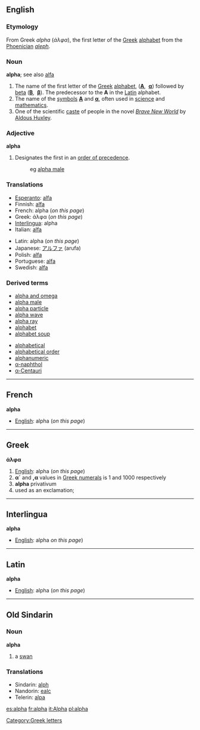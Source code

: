 {{let_ord|&nbsp;|[[image:Greek_uc_alpha.png|42px]][[image:Greek_lc_alpha.png|30px]]|beta|}}
==English==
===Etymology===
From Greek ''alpha'' (''άλφα''), the first letter of the [[Greek]] [[alphabet]] from the [[Phoenician]] ''[[aleph]]''.

===Noun===
'''alpha'''; see also [[alfa]]
# The name of the first letter of the [[Greek]] [[alphabet]], ('''[[Α]]''', &nbsp;'''[[α]]''') followed by [[beta]] ('''[[Β]]''', &nbsp;'''[[β]]'''). The predecessor to the '''A''' in the [[Latin]] alphabet.
# The name of the [[symbol|symbols]] '''[[Α]]''' and '''[[α]]''', often used in [[science]] and [[mathematics]].
# One of the scientific [[caste]] of people in the novel ''[[w:Brave New World|Brave New World]]'' by [[w:Aldous Huxley|Aldous Huxley]].

===Adjective===
'''alpha'''
# Designates the first in an [[order of precedence]].
#: eg [[alpha male]]

===Translations===
{{top}}
*[[Esperanto]]: [[alfa]]
*Finnish: [[alfa]]
*French: alpha {{m}} (''on this page'')
*Greek: άλφα {{n}} (''on this page'')
*[[Interlingua]]: alpha
*Italian: [[alfa]] {{m}}
{{mid}}
*Latin: alpha (''on this page'')
*Japanese: [[アルファ]] (arufa)
*Polish: [[alfa]] {{f}}
*Portuguese: [[alfa]] {{m}}
*Swedish: [[alfa]]
{{bottom}}

===Derived terms===
{{top}}
*[[alpha and omega]]
*[[alpha male]]
*[[alpha particle]]
*[[alpha wave]]
*[[alpha ray]]
*[[alphabet]]
*[[alphabet soup]]
{{mid}}
*[[alphabetical]]
*[[alphabetical order]]
*[[alphanumeric]]
*[[α-naphthol]]
*[[α-Centauri]]
{{bottom}}

----

==French==
'''alpha'''

*[[English]]: alpha (''on this page'')

----
==Greek==
'''άλφα'''

#[[English]]: alpha (''on this page'')
#'''α´''' and ''',α''' values in [[Greek numerals]] is 1 and 1000 respectively
#'''alpha''' privativum
#used as an exclamation;

----

==Interlingua==
'''alpha'''
*[[English]]: alpha ''on this page'')

----

==Latin==
'''alpha'''
*[[English]]: alpha (''on this page'')

----

==Old Sindarin==
===Noun===
'''alpha'''
#a [[swan]]
===Translations===
*Sindarin: [[alph]]
*Nandorin: [[ealc]]
*Telerin: [[alpa]]

[[Category:Greek letters]]

[[es:alpha]]
[[fr:alpha]]
[[it:Alpha]]
[[pl:alpha]]